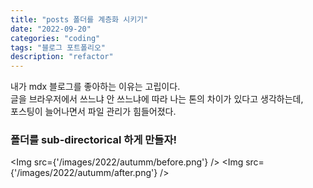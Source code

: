 ```yaml
---
title: "posts 폴더를 계층화 시키기"
date: "2022-09-20"
categories: "coding"
tags: "블로그 포트폴리오"
description: "refactor"
---
```


내가 mdx 블로그를 좋아하는 이유는 고립이다.  
글을 브라우저에서 쓰느냐 안 쓰느냐에 따라 나는 톤의 차이가 있다고 생각하는데,   
포스팅이 늘어나면서 파일 관리가 힘들어졌다.  




### 폴더를 sub-directorical 하게 만들자!


<Img src={'/images/2022/autumm/before.png'} />
<Img src={'/images/2022/autumm/after.png'} />